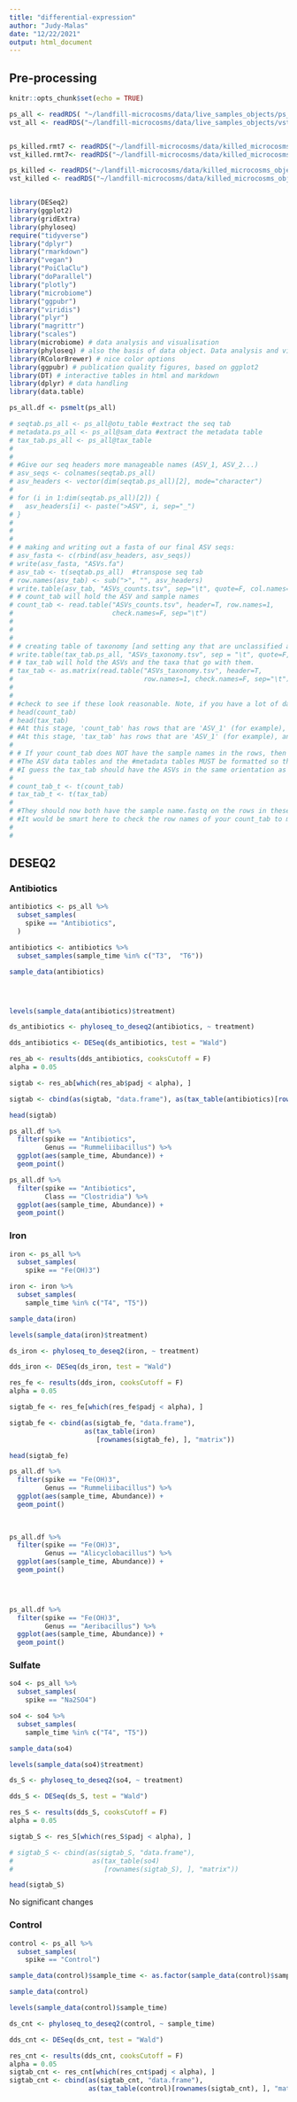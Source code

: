 ```yaml
---
title: "differential-expression"
author: "Judy-Malas"
date: "12/22/2021"
output: html_document
---
```


## Pre-processing

```r
knitr::opts_chunk$set(echo = TRUE)
```

```r

ps_all <- readRDS( "~/landfill-microcosms/data/live_samples_objects/ps_all.step4")
vst_all <- readRDS("~/landfill-microcosms/data/live_samples_objects/vst_all.step4")


ps_killed.rmt7 <- readRDS("~/landfill-microcosms/data/killed_microcosms_objects/ps_killed.rmt7")
vst_killed.rmt7<- readRDS("~/landfill-microcosms/data/killed_microcosms_objects/vst_killed.rmt7")

ps_killed <- readRDS("~/landfill-microcosms/data/killed_microcosms_objects/ps_killed.step4")
vst_killed <- readRDS("~/landfill-microcosms/data/killed_microcosms_objects/vst_killed.step4")



```

```r
library(DESeq2)
library(ggplot2)
library(gridExtra)
library(phyloseq)
require("tidyverse")
library("dplyr")
library("rmarkdown")
library("vegan")
library("PoiClaClu")
library("doParallel")
library("plotly")
library("microbiome")
library("ggpubr")
library("viridis")
library("plyr")
library("magrittr")
library("scales")
library(microbiome) # data analysis and visualisation
library(phyloseq) # also the basis of data object. Data analysis and visualisation
library(RColorBrewer) # nice color options
library(ggpubr) # publication quality figures, based on ggplot2
library(DT) # interactive tables in html and markdown
library(dplyr) # data handling  
library(data.table)

```

```r
ps_all.df <- psmelt(ps_all)

```


```r

# seqtab.ps_all <- ps_all@otu_table #extract the seq tab
# metadata.ps_all <- ps_all@sam_data #extract the metadata table
# tax_tab.ps_all <- ps_all@tax_table
# 
# 
# #Give our seq headers more manageable names (ASV_1, ASV_2...) 
# asv_seqs <- colnames(seqtab.ps_all)
# asv_headers <- vector(dim(seqtab.ps_all)[2], mode="character")
# 
# for (i in 1:dim(seqtab.ps_all)[2]) {
#   asv_headers[i] <- paste(">ASV", i, sep="_")
# }
# 
# 
# 
# # making and writing out a fasta of our final ASV seqs:
# asv_fasta <- c(rbind(asv_headers, asv_seqs))
# write(asv_fasta, "ASVs.fa")
# asv_tab <- t(seqtab.ps_all)  #transpose seq tab
# row.names(asv_tab) <- sub(">", "", asv_headers)
# write.table(asv_tab, "ASVs_counts.tsv", sep="\t", quote=F, col.names=NA)
# # count_tab will hold the ASV and sample names
# count_tab <- read.table("ASVs_counts.tsv", header=T, row.names=1,
#                         check.names=F, sep="\t")
# 
# 
# 
# # creating table of taxonomy [and setting any that are unclassified as "NA"...]
# write.table(tax_tab.ps_all, "ASVs_taxonomy.tsv", sep = "\t", quote=F, col.names=NA)
# # tax_tab will hold the ASVs and the taxa that go with them.
# tax_tab <- as.matrix(read.table("ASVs_taxonomy.tsv", header=T,
#                                 row.names=1, check.names=F, sep="\t"))
# 
# 
# #check to see if these look reasonable. Note, if you have a lot of data, use 'head'
# head(count_tab)
# head(tax_tab)
# #At this stage, 'count_tab' has rows that are 'ASV_1' (for example), and columns that are 'name.fastq' and the data are counts.
# #At this stage, 'tax_tab' has rows that are 'ASV_1' (for example), and columns that are taxonomic classes and the data are the taxonomic lineages of each ASV.
# 
# # If your count_tab does NOT have the sample names in the rows, then you need to fix that.
# #The ASV data tables and the #metadata tables MUST be formatted so that the sample names are in rows (or more, they must both be oriented the same way #and the statistical people prefer samples in rows).
# #I guess the tax_tab should have the ASVs in the same orientation as the #count_tab. If you need to fix them...this script will do so. BUT, you should rename the original files so that you preserve them. I've done that by adding a 't' here, which is the command for transposing a table (so you'll know by the name that it's a transposed table).
# 
# count_tab_t <- t(count_tab)
# tax_tab_t <- t(tax_tab)
# 
# #They should now both have the sample name.fastq on the rows in these version of the tables.
# #It would be smart here to check the row names of your count_tab to make sure they're in the same order as your prepared metadata table. Cuz now's a good time to fix it if it's not!
# 
# 

```



## DESEQ2 

### Antibiotics


```r

antibiotics <- ps_all %>% 
  subset_samples(
    spike == "Antibiotics", 
  )

antibiotics <- antibiotics %>% 
  subset_samples(sample_time %in% c("T3",  "T6"))

sample_data(antibiotics)





```


```r

levels(sample_data(antibiotics)$treatment)

ds_antibiotics <- phyloseq_to_deseq2(antibiotics, ~ treatment)

dds_antibiotics <- DESeq(ds_antibiotics, test = "Wald")

```


```r

res_ab <- results(dds_antibiotics, cooksCutoff = F)
alpha = 0.05 

sigtab <- res_ab[which(res_ab$padj < alpha), ]

sigtab <- cbind(as(sigtab, "data.frame"), as(tax_table(antibiotics)[rownames(sigtab), ], "matrix"))

head(sigtab)


```

```r

ps_all.df %>% 
  filter(spike == "Antibiotics", 
         Genus == "Rummeliibacillus") %>% 
  ggplot(aes(sample_time, Abundance)) +
  geom_point()


```


```r

ps_all.df %>% 
  filter(spike == "Antibiotics", 
         Class == "Clostridia") %>% 
  ggplot(aes(sample_time, Abundance)) +
  geom_point()

```


### Iron 

```r


iron <- ps_all %>% 
  subset_samples(
    spike == "Fe(OH)3")

iron <- iron %>% 
  subset_samples(
    sample_time %in% c("T4", "T5"))

sample_data(iron)


```

```r

levels(sample_data(iron)$treatment)

ds_iron <- phyloseq_to_deseq2(iron, ~ treatment)

dds_iron <- DESeq(ds_iron, test = "Wald")

```

```r

res_fe <- results(dds_iron, cooksCutoff = F)
alpha = 0.05 

sigtab_fe <- res_fe[which(res_fe$padj < alpha), ]

sigtab_fe <- cbind(as(sigtab_fe, "data.frame"),
                   as(tax_table(iron)
                      [rownames(sigtab_fe), ], "matrix"))

head(sigtab_fe)


```

```r

ps_all.df %>% 
  filter(spike == "Fe(OH)3", 
         Genus == "Rummeliibacillus") %>% 
  ggplot(aes(sample_time, Abundance)) + 
  geom_point()
  
  


```

```r

ps_all.df %>% 
  filter(spike == "Fe(OH)3", 
         Genus == "Alicyclobacillus") %>% 
  ggplot(aes(sample_time, Abundance)) + 
  geom_point()


  
```

```r

ps_all.df %>% 
  filter(spike == "Fe(OH)3", 
         Genus == "Aeribacillus") %>% 
  ggplot(aes(sample_time, Abundance)) + 
  geom_point()


```


### Sulfate 

```r


so4 <- ps_all %>% 
  subset_samples(
    spike == "Na2SO4")

so4 <- so4 %>% 
  subset_samples(
    sample_time %in% c("T4", "T5"))

sample_data(so4)


```

```r

levels(sample_data(so4)$treatment)

ds_S <- phyloseq_to_deseq2(so4, ~ treatment)

dds_S <- DESeq(ds_S, test = "Wald")

```

```r

res_S <- results(dds_S, cooksCutoff = F)
alpha = 0.05 

sigtab_S <- res_S[which(res_S$padj < alpha), ]

# sigtab_S <- cbind(as(sigtab_S, "data.frame"),
#                    as(tax_table(so4)
#                       [rownames(sigtab_S), ], "matrix"))

head(sigtab_S)


```
No significant changes 


### Control 
```r

control <- ps_all %>% 
  subset_samples(
    spike == "Control")

sample_data(control)$sample_time <- as.factor(sample_data(control)$sample_time)

sample_data(control)


```

```r

levels(sample_data(control)$sample_time)

ds_cnt <- phyloseq_to_deseq2(control, ~ sample_time)

dds_cnt <- DESeq(ds_cnt, test = "Wald")

```

```r
res_cnt <- results(dds_cnt, cooksCutoff = F)
alpha = 0.05 
sigtab_cnt <- res_cnt[which(res_cnt$padj < alpha), ]
sigtab_cnt <- cbind(as(sigtab_cnt, "data.frame"), 
                    as(tax_table(control)[rownames(sigtab_cnt), ], "matrix"))


```
